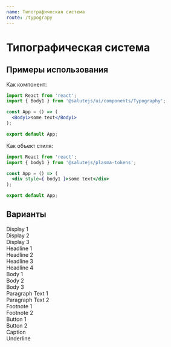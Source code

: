 ```yaml
---
name: Типографическая система
route: /typograpy
---
```






<ThemeSelect />
<TypoSelect />

# Типографическая система

## Примеры использования

Как компонент:

```jsx
import React from 'react';
import { Body1 } from '@salutejs/ui/components/Typography';

const App = () => (
  <Body1>some text</Body1>
);

export default App;
```

Как объект стиля:

```jsx
import React from 'react';
import { body1 } from '@salutejs/plasma-tokens';

const App = () => (
  <div style={ body1 }>some text</div>
);

export default App;
```

## Варианты


<div style={{ margin: 20, marginTop: 60 }} >
  <ThemeBackground>
      <div style={{ margin: 20 }}>
        <Display1>Display 1</Display1>
        <br/>
        <Display2>Display 2</Display2>
        <br/>
        <Display3>Display 3</Display3>
        <br/>
        <Headline1>Headline 1</Headline1>
        <br/>
        <Headline2>Headline 2</Headline2>
        <br/>
        <Headline3>Headline 3</Headline3>
        <br/>
        <Headline4>Headline 4</Headline4>
        <br/>
        <Body1>Body 1</Body1>
        <br/>
        <Body2>Body 2</Body2>
        <br/>
        <Body3>Body 3</Body3>
        <br/>
        <ParagraphText1>Paragraph Text 1</ParagraphText1>
        <br/>
        <ParagraphText2>Paragraph Text 2</ParagraphText2>
        <br/>
        <Footnote1>Footnote 1</Footnote1>
        <br/>
        <Footnote2>Footnote 2</Footnote2>
        <br/>
        <Button1>Button 1</Button1>
        <br/>
        <Button2>Button 2</Button2>
        <br/>
        <Caption>Caption</Caption>
        <br/>
        <Underline>Underline</Underline>
      </div>
  </ThemeBackground>
</div>

